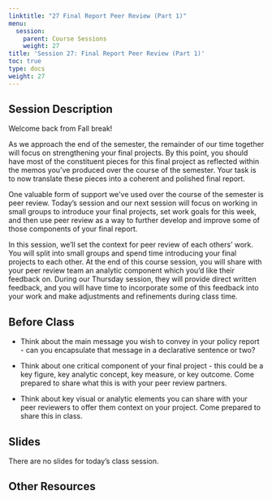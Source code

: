 ```yaml
---
linktitle: "27 Final Report Peer Review (Part 1)"
menu:
  session:
    parent: Course Sessions
    weight: 27
title: 'Session 27: Final Report Peer Review (Part 1)'
toc: true
type: docs
weight: 27
---
```


## Session Description

Welcome back from Fall break!

As we approach the end of the semester, the remainder of our time together will focus on strengthening your final projects. By this point, you should have most of the constituent pieces for this final project as reflected within the memos you've produced over the course of the semester. Your task is to now translate these pieces into a coherent and polished final report.

One valuable form of support we've used over the course of the semester is peer review. Today's session and our next session will focus on working in small groups to introduce your final projects, set work goals for this week, and then use peer review as a way to further develop and improve some of those components of your final report.

In this session, we'll set the context for peer review of each others' work. You will split into small groups and spend time introducing your final projects to each other. At the end of this course session, you will share with your peer review team an analytic component which you'd like their feedback on. During our Thursday session, they will provide direct written feedback, and you will have time to incorporate some of this feedback into your work and make adjustments and refinements during class time.

## Before Class

- Think about the main message you wish to convey in your policy report - can you encapsulate that message in a declarative sentence or two?

- Think about one critical component of your final project - this could be a key figure, key analytic concept, key measure, or key outcome. Come prepared to share what this is with your peer review partners.

- Think about key visual or analytic elements you can share with your peer reviewers to offer them context on your project. Come prepared to share this in class.

## Slides

There are no slides for today's class session.

## Other Resources
